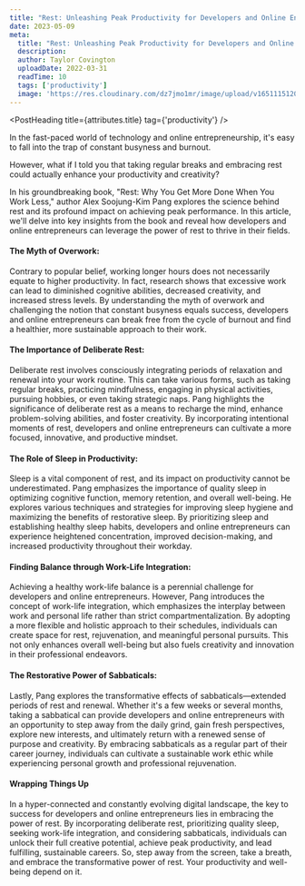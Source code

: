```yaml
---
title: "Rest: Unleashing Peak Productivity for Developers and Online Entrepreneurs"
date: 2023-05-09
meta: 
  title: "Rest: Unleashing Peak Productivity for Developers and Online Entrepreneurs"
  description: 
  author: Taylor Covington
  uploadDate: 2022-03-31
  readTime: 10
  tags: ['productivity']
  image: 'https://res.cloudinary.com/dz7jmo1mr/image/upload/v1651115120/pexels-lisa-fotios-1161542_1_tzjzhq.jpg'
---
```



<div className="prose lg:prose-xl">

<PostHeading  title={attributes.title} tag={'productivity'} />

In the fast-paced world of technology and online entrepreneurship, it's easy to fall into the trap of constant busyness and burnout. 

However, what if I told you that taking regular breaks and embracing rest could actually enhance your productivity and creativity? 

In his groundbreaking book, "Rest: Why You Get More Done When You Work Less," author Alex Soojung-Kim Pang explores the science behind rest and its profound impact on achieving peak performance. In this article, we'll delve into key insights from the book and reveal how developers and online entrepreneurs can leverage the power of rest to thrive in their fields.

#### The Myth of Overwork:
Contrary to popular belief, working longer hours does not necessarily equate to higher productivity. In fact, research shows that excessive work can lead to diminished cognitive abilities, decreased creativity, and increased stress levels. By understanding the myth of overwork and challenging the notion that constant busyness equals success, developers and online entrepreneurs can break free from the cycle of burnout and find a healthier, more sustainable approach to their work.

#### The Importance of Deliberate Rest:
Deliberate rest involves consciously integrating periods of relaxation and renewal into your work routine. This can take various forms, such as taking regular breaks, practicing mindfulness, engaging in physical activities, pursuing hobbies, or even taking strategic naps. Pang highlights the significance of deliberate rest as a means to recharge the mind, enhance problem-solving abilities, and foster creativity. By incorporating intentional moments of rest, developers and online entrepreneurs can cultivate a more focused, innovative, and productive mindset.

#### The Role of Sleep in Productivity:
Sleep is a vital component of rest, and its impact on productivity cannot be underestimated. Pang emphasizes the importance of quality sleep in optimizing cognitive function, memory retention, and overall well-being. He explores various techniques and strategies for improving sleep hygiene and maximizing the benefits of restorative sleep. By prioritizing sleep and establishing healthy sleep habits, developers and online entrepreneurs can experience heightened concentration, improved decision-making, and increased productivity throughout their workday.

#### Finding Balance through Work-Life Integration:
Achieving a healthy work-life balance is a perennial challenge for developers and online entrepreneurs. However, Pang introduces the concept of work-life integration, which emphasizes the interplay between work and personal life rather than strict compartmentalization. By adopting a more flexible and holistic approach to their schedules, individuals can create space for rest, rejuvenation, and meaningful personal pursuits. This not only enhances overall well-being but also fuels creativity and innovation in their professional endeavors.

#### The Restorative Power of Sabbaticals:
Lastly, Pang explores the transformative effects of sabbaticals—extended periods of rest and renewal. Whether it's a few weeks or several months, taking a sabbatical can provide developers and online entrepreneurs with an opportunity to step away from the daily grind, gain fresh perspectives, explore new interests, and ultimately return with a renewed sense of purpose and creativity. By embracing sabbaticals as a regular part of their career journey, individuals can cultivate a sustainable work ethic while experiencing personal growth and professional rejuvenation.

#### Wrapping Things Up
In a hyper-connected and constantly evolving digital landscape, the key to success for developers and online entrepreneurs lies in embracing the power of rest. By incorporating deliberate rest, prioritizing quality sleep, seeking work-life integration, and considering sabbaticals, individuals can unlock their full creative potential, achieve peak productivity, and lead fulfilling, sustainable careers. So, step away from the screen, take a breath, and embrace the transformative power of rest. Your productivity and well-being depend on it.

</div>